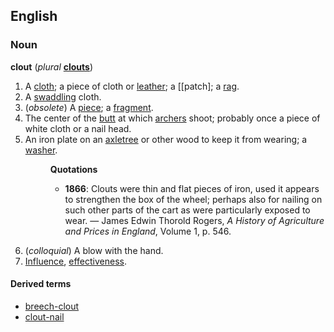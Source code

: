 ==English==
===Noun===
'''clout''' (''plural'' '''[[clouts]]''')

#A [[cloth]]; a piece of cloth or [[leather]]; a [[patch]; a [[rag]].
#A [[swaddling]] cloth.
#(''obsolete'') A [[piece]]; a [[fragment]].
# The center of the [[butt]] at which [[archer]]s shoot; probably once a piece of white cloth or a nail head.
# An iron plate on an [[axletree]] or other wood to keep it from wearing; a [[washer]].
#:'''Quotations'''
#:*'''1866''': Clouts were thin and flat pieces of iron, used it appears to strengthen the box of the wheel; perhaps also for nailing on such other parts of the cart as were particularly exposed to wear. &mdash; James Edwin Thorold Rogers, ''A History of Agriculture and Prices in England'', Volume 1, p. 546.
#(''colloquial'') A blow with the hand.
#[[Influence]], [[effectiveness]].

====Derived terms====
*[[breech-clout]]
*[[clout-nail]]